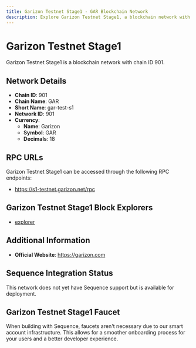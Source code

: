 ```yaml
--- 
title: Garizon Testnet Stage1 - GAR Blockchain Network
description: Explore Garizon Testnet Stage1, a blockchain network with chain ID 901. Learn about its native currency, Garizon, and how to interact with the network.
---
```


# Garizon Testnet Stage1

Garizon Testnet Stage1 is a blockchain network with chain ID 901.

## Network Details

- **Chain ID**: 901
- **Chain Name**: GAR
- **Short Name**: gar-test-s1
- **Network ID**: 901
- **Currency**: 
  - **Name**: Garizon
  - **Symbol**: GAR
  - **Decimals**: 18

## RPC URLs

Garizon Testnet Stage1 can be accessed through the following RPC endpoints:

- https://s1-testnet.garizon.net/rpc

## Garizon Testnet Stage1 Block Explorers

- [explorer](https://explorer-testnet.garizon.com)

## Additional Information

- **Official Website**: https://garizon.com

## Sequence Integration Status

This network does not yet have Sequence support but is available for deployment.

## Garizon Testnet Stage1 Faucet

When building with Sequence, faucets aren't necessary due to our smart account infrastructure. This allows for a smoother onboarding process for your users and a better developer experience.
